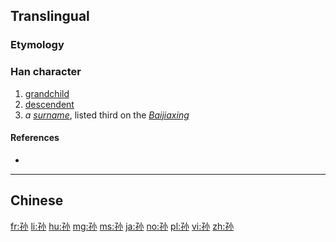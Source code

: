 {{also|孫}}
==Translingual==

===Etymology===
{{Han simp|孫|f=系|t=小}}

===Han character===
{{Han char|rn=39|rad=子|as=03|sn=6|four=|canj=弓木火 (NDF)|ids=⿰[[子]][[小]]}}

# [[grandchild]]
# [[descendent]]
# ''a [[surname]]'', listed third on the ''[[:w:Baijiaxing|Baijiaxing]]''

====References====
* {{Han ref|kx=0278.041|hdz=21010.010|uh=5B59|ud=23385}}

----

==Chinese==
{{zh-see|孫}}

[[fr:孙]]
[[li:孙]]
[[hu:孙]]
[[mg:孙]]
[[ms:孙]]
[[ja:孙]]
[[no:孙]]
[[pl:孙]]
[[vi:孙]]
[[zh:孙]]